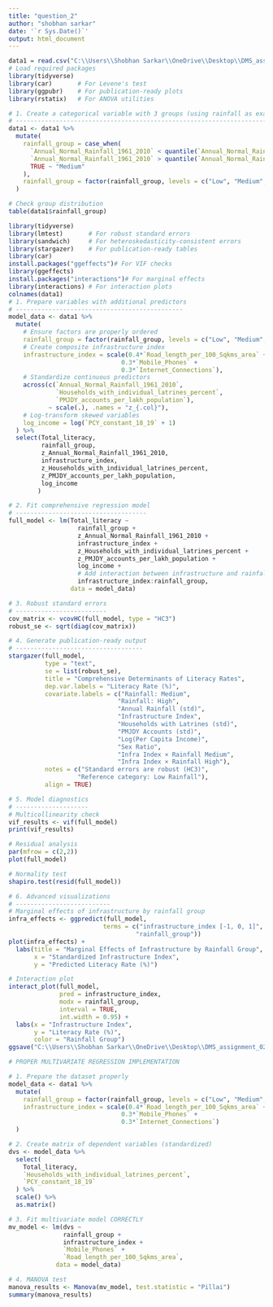 ---
title: "question_2"
author: "shobhan sarkar"
date: '`r Sys.Date()`'
output: html_document
---

```{r}
data1 = read.csv("C:\\Users\\Shobhan Sarkar\\OneDrive\\Desktop\\DMS_assignment_02\\data\\rainfall_literacy.csv")
# Load required packages
library(tidyverse)
library(car)       # For Levene's test
library(ggpubr)    # For publication-ready plots
library(rstatix)   # For ANOVA utilities

# 1. Create a categorical variable with 3 groups (using rainfall as example)
# ------------------------------------------------------------------------
data1 <- data1 %>%
  mutate(
    rainfall_group = case_when(
      `Annual_Normal_Rainfall_1961_2010` < quantile(`Annual_Normal_Rainfall_1961_2010`, 0.33) ~ "Low",
      `Annual_Normal_Rainfall_1961_2010` > quantile(`Annual_Normal_Rainfall_1961_2010`, 0.66) ~ "High",
      TRUE ~ "Medium"
    ),
    rainfall_group = factor(rainfall_group, levels = c("Low", "Medium", "High"))
  )

# Check group distribution
table(data1$rainfall_group)
```

```{r}
library(tidyverse)
library(lmtest)       # For robust standard errors
library(sandwich)     # For heteroskedasticity-consistent errors
library(stargazer)    # For publication-ready tables
library(car)   
install.packages("ggeffects")# For VIF checks
library(ggeffects)  
install.packages("interactions")# For marginal effects
library(interactions) # For interaction plots
colnames(data1)
# 1. Prepare variables with additional predictors
# ----------------------------------------------
model_data <- data1 %>%
  mutate(
    # Ensure factors are properly ordered
    rainfall_group = factor(rainfall_group, levels = c("Low", "Medium", "High")),
    # Create composite infrastructure index
    infrastructure_index = scale(0.4*`Road_length_per_100_Sqkms_area` + 
                               0.3*`Mobile_Phones` + 
                               0.3*`Internet_Connections`),
    # Standardize continuous predictors
    across(c(`Annual_Normal_Rainfall_1961_2010`, 
             `Households_with_individual_latrines_percent`,
             `PMJDY_accounts_per_lakh_population`),
           ~ scale(.), .names = "z_{.col}"),
    # Log-transform skewed variables
    log_income = log(`PCY_constant_18_19` + 1)
  ) %>%
  select(Total_literacy,
         rainfall_group,
         z_Annual_Normal_Rainfall_1961_2010,
         infrastructure_index,
         z_Households_with_individual_latrines_percent,
         z_PMJDY_accounts_per_lakh_population,
         log_income
        )

# 2. Fit comprehensive regression model
# ------------------------------------
full_model <- lm(Total_literacy ~ 
                   rainfall_group + 
                   z_Annual_Normal_Rainfall_1961_2010 +
                   infrastructure_index +
                   z_Households_with_individual_latrines_percent +
                   z_PMJDY_accounts_per_lakh_population +
                   log_income +
                   # Add interaction between infrastructure and rainfall
                   infrastructure_index:rainfall_group,
                 data = model_data)

# 3. Robust standard errors
# -------------------------
cov_matrix <- vcovHC(full_model, type = "HC3")
robust_se <- sqrt(diag(cov_matrix))

# 4. Generate publication-ready output
# -----------------------------------
stargazer(full_model,
          type = "text",
          se = list(robust_se),
          title = "Comprehensive Determinants of Literacy Rates",
          dep.var.labels = "Literacy Rate (%)",
          covariate.labels = c("Rainfall: Medium", 
                              "Rainfall: High",
                              "Annual Rainfall (std)",
                              "Infrastructure Index",
                              "Households with Latrines (std)",
                              "PMJDY Accounts (std)",
                              "Log(Per Capita Income)",
                              "Sex Ratio",
                              "Infra Index × Rainfall Medium",
                              "Infra Index × Rainfall High"),
          notes = c("Standard errors are robust (HC3)",
                   "Reference category: Low Rainfall"),
          align = TRUE)

# 5. Model diagnostics
# --------------------
# Multicollinearity check
vif_results <- vif(full_model)
print(vif_results)

# Residual analysis
par(mfrow = c(2,2))
plot(full_model)

# Normality test
shapiro.test(resid(full_model))

# 6. Advanced visualizations
# --------------------------
# Marginal effects of infrastructure by rainfall group
infra_effects <- ggpredict(full_model, 
                          terms = c("infrastructure_index [-1, 0, 1]", 
                                   "rainfall_group"))
plot(infra_effects) +
  labs(title = "Marginal Effects of Infrastructure by Rainfall Group",
       x = "Standardized Infrastructure Index",
       y = "Predicted Literacy Rate (%)")

# Interaction plot
interact_plot(full_model, 
              pred = infrastructure_index, 
              modx = rainfall_group,
              interval = TRUE,
              int.width = 0.95) +
  labs(x = "Infrastructure Index",
       y = "Literacy Rate (%)",
       color = "Rainfall Group")
ggsave("C:\\Users\\Shobhan Sarkar\\OneDrive\\Desktop\\DMS_assignment_02\\literacy_infra.png", width = 6, height = 4, units = "in")


```

```{r}
# PROPER MULTIVARIATE REGRESSION IMPLEMENTATION

# 1. Prepare the dataset properly
model_data <- data1 %>%
  mutate(
    rainfall_group = factor(rainfall_group, levels = c("Low", "Medium", "High")),
    infrastructure_index = scale(0.4*`Road_length_per_100_Sqkms_area` + 
                               0.3*`Mobile_Phones` + 
                               0.3*`Internet_Connections`)
  )

# 2. Create matrix of dependent variables (standardized)
dvs <- model_data %>%
  select(
    Total_literacy,
    `Households_with_individual_latrines_percent`,
    `PCY_constant_18_19`
  ) %>%
  scale() %>%
  as.matrix()

# 3. Fit multivariate model CORRECTLY
mv_model <- lm(dvs ~ 
               rainfall_group + 
               infrastructure_index + 
               `Mobile_Phones` + 
               `Road_length_per_100_Sqkms_area`,
             data = model_data)

# 4. MANOVA test
manova_results <- Manova(mv_model, test.statistic = "Pillai")
summary(manova_results)
```
























